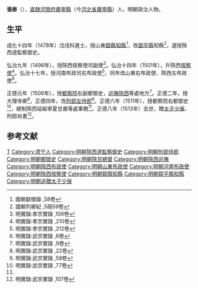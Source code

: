 {{Otheruses|other=名为張泰的其他人物|張泰}}

'''張泰'''（{{bd|1452年||1513年|catIdx=Z}}），[[北直隸|直隸]][[河間府|河間府]][[肅寧縣|肅寧縣]]（今[[河北省|河北省]][[肅寧縣|肅寧縣]]）人，明朝政治人物。

==生平==
成化十四年（1478年）戊戌科進士，授山東[[鄒縣|鄒縣]][[知縣|知縣]]<ref>國朝獻徵錄 ,58卷</ref>，改[[鄒平縣|鄒平縣]]知縣<ref>國朝列卿紀 ,5冊59卷</ref>，選授陝西道監察御史。

弘治九年（1496年），授陝西按察使司副使<ref>明實錄:孝宗實錄 ,109卷</ref>。弘治十四年（1501年），升陝西[[按察使|按察使]]<ref>明實錄:孝宗實錄 ,210卷</ref>。弘治十七年，授河南布政司右布政使<ref>明實錄:孝宗實錄 ,212卷</ref>，同年改山東右布政使、陝西左布政使<ref>明實錄:武宗實錄 ,6卷</ref>。

正德元年（1506年），授[[都察院|都察院]]右副都御史，[[陝西巡撫|巡撫陝西]]等處地方<ref>明實錄:武宗實錄 ,9卷</ref>。正德二年，授大理寺卿<ref>明實錄:武宗實錄 ,22卷</ref>，正德四年，改[[刑部左侍郎|刑部左侍郎]]<ref>明實錄:武宗實錄 ,58卷</ref>。正德六年（1511年），授都察院右都御史<ref name="#1">明實錄:武宗實錄 ,77卷</ref>，總制陝西延綏寧夏甘肅等處軍務<ref name="#1"/>。正德八年（1513年）去世，贈[[太子少保|太子少保]]、刑部尚書<ref>明實錄:武宗實錄 ,107卷</ref>。

==参考文献==
{{reflist|2}}

{{成化十四年戊戌科殿試金榜}}

{{Authority control}}

{{DEFAULTSORT:Zhang張}}
[[Category:张姓|T]]
[[Category:肃宁人|Category:肃宁人]]
[[Category:明朝陝西道監察御史|Category:明朝陝西道監察御史]]
[[Category:明朝刑部侍郎|Category:明朝刑部侍郎]]
[[Category:明朝都御史|Category:明朝都御史]]
[[Category:明朝陝甘總督|Category:明朝陝甘總督]]
[[Category:明朝陝西巡撫|Category:明朝陝西巡撫]]
[[Category:明朝陝西布政使|Category:明朝陝西布政使]]
[[Category:明朝山東布政使|Category:明朝山東布政使]]
[[Category:明朝河南布政使|Category:明朝河南布政使]]
[[Category:明朝陝西按察使|Category:明朝陝西按察使]]
[[Category:明朝鄒縣知縣|Category:明朝鄒縣知縣]]
[[Category:明朝鄒平縣知縣|Category:明朝鄒平縣知縣]]
[[Category:明朝追贈太子少保|Category:明朝追贈太子少保]]